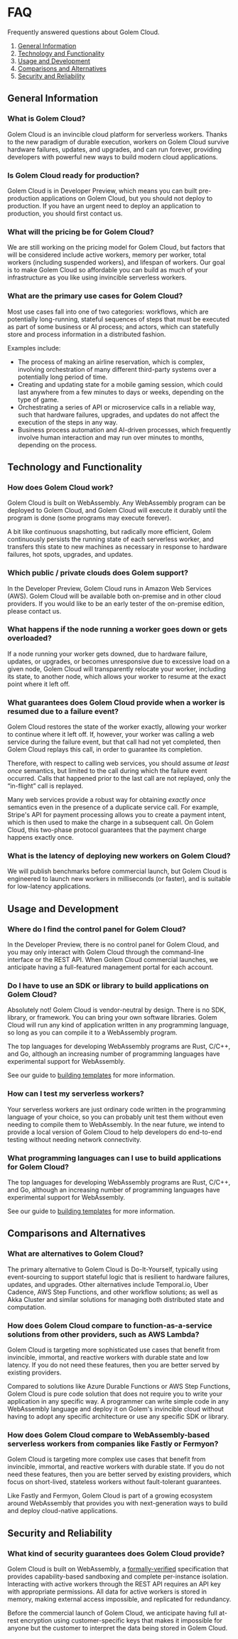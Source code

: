 # FAQ

Frequently answered questions about Golem Cloud.

1. [General Information](/docs/faq#general-information)
2. [Technology and Functionality](/docs/faq#technology-and-functionality)
3. [Usage and Development](/docs/faq#usage-and-development)
4. [Comparisons and Alternatives](/docs/faq#comparisons-and-alternatives)
5. [Security and Reliability](/docs/faq#security-and-reliability)

## General Information

### What is Golem Cloud?

Golem Cloud is an invincible cloud platform for serverless workers. Thanks to the new paradigm of durable execution, workers on Golem Cloud survive hardware failures, updates, and upgrades, and can run forever, providing developers with powerful new ways to build modern cloud applications.

### Is Golem Cloud ready for production?

Golem Cloud is in Developer Preview, which means you can built pre-production applications on Golem Cloud, but you should not deploy to production. If you have an urgent need to deploy an application to production, you should first contact us.

### What will the pricing be for Golem Cloud?

We are still working on the pricing model for Golem Cloud, but factors that will be considered include active workers, memory per worker, total workers (including suspended workers), and lifespan of workers. Our goal is to make Golem Cloud so affordable you can build as much of your infrastructure as you like using invincible serverless workers.

### What are the primary use cases for Golem Cloud?

Most use cases fall into one of two categories: workflows, which are potentially long-running, stateful sequences of steps that must be executed as part of some business or AI process; and actors, which can statefully store and process information in a distributed fashion.

Examples include:

- The process of making an airline reservation, which is complex, involving orchestration of many different third-party systems over a potentially long period of time.
- Creating and updating state for a mobile gaming session, which could last anywhere from a few minutes to days or weeks, depending on the type of game.
- Orchestrating a series of API or microservice calls in a reliable way, such that hardware failures, upgrades, and updates do not affect the execution of the steps in any way.
- Business process automation and AI-driven processes, which frequently involve human interaction and may run over minutes to months, depending on the process.

## Technology and Functionality

### How does Golem Cloud work?

Golem Cloud is built on WebAssembly. Any WebAssembly program can be deployed to Golem Cloud, and Golem Cloud will execute it durably until the program is done (some programs may execute forever).

A bit like continuous snapshotting, but radically more efficient, Golem continuously persists the running state of each serverless worker, and transfers this state to new machines as necessary in response to hardware failures, hot spots, upgrades, and updates.

### Which public / private clouds does Golem support?

In the Developer Preview, Golem Cloud runs in Amazon Web Services (AWS). Golem Cloud will be available both on-premise and in other cloud providers. If you would like to be an early tester of the on-premise edition, please contact us.

### What happens if the node running a worker goes down or gets overloaded?

If a node running your worker gets downed, due to hardware failure, updates, or upgrades, or becomes unresponsive due to excessive load on a given node, Golem Cloud will transparently relocate your worker, including its state, to another node, which allows your worker to resume at the exact point where it left off.

### What guarantees does Golem Cloud provide when a worker is resumed due to a failure event?

Golem Cloud restores the state of the worker exactly, allowing your worker to continue where it left off. If, however, your worker was calling a web service during the failure event, but that call had not yet completed, then Golem Cloud replays this call, in order to guarantee its completion.

Therefore, with respect to calling web services, you should assume _at least once_ semantics, but limited to the call during which the failure event occurred. Calls that happened prior to the last call are not replayed, only the “in-flight” call is replayed.

Many web services provide a robust way for obtaining _exactly once_ semantics even in the presence of a duplicate service call. For example, Stripe's API for payment processing allows you to create a payment intent, which is then used to make the charge in a subsequent call. On Golem Cloud, this two-phase protocol guarantees that the payment charge happens exactly once.

### What is the latency of deploying new workers on Golem Cloud?

We will publish benchmarks before commercial launch, but Golem Cloud is engineered to launch new workers in milliseconds (or faster), and is suitable for low-latency applications.

## Usage and Development

### Where do I find the control panel for Golem Cloud?

In the Developer Preview, there is no control panel for Golem Cloud, and you may only interact with Golem Cloud through the command-line interface or the REST API. When Golem Cloud commercial launches, we anticipate having a full-featured management portal for each account.

### Do I have to use an SDK or library to build applications on Golem Cloud?

Absolutely not! Golem Cloud is vendor-neutral by design. There is no SDK, library, or framework. You can bring your own software libraries. Golem Cloud will run any kind of application written in any programming language, so long as you can compile it to a WebAssembly program.

The top languages for developing WebAssembly programs are Rust, C/C++, and Go, although an increasing number of programming languages have experimental support for WebAssembly.

See our guide to [building templates](/docs/building-templates) for more information.

### How can I test my serverless workers?

Your serverless workers are just ordinary code written in the programming language of your choice, so you can probably unit test them without even needing to compile them to WebAssembly. In the near future, we intend to provide a local version of Golem Cloud to help developers do end-to-end testing without needing network connectivity.

### What programming languages can I use to build applications for Golem Cloud?

The top languages for developing WebAssembly programs are Rust, C/C++, and Go, although an increasing number of programming languages have experimental support for WebAssembly.

See our guide to [building templates](/docs/building-templates) for more information.

## Comparisons and Alternatives

### What are alternatives to Golem Cloud?

The primary alternative to Golem Cloud is Do-It-Yourself, typically using event-sourcing to support stateful logic that is resilient to hardware failures, updates, and upgrades. Other alternatives include Temporal.io, Uber Cadence, AWS Step Functions, and other workflow solutions; as well as Akka Cluster and similar solutions for managing both distributed state and computation.

### How does Golem Cloud compare to function-as-a-service solutions from other providers, such as AWS Lambda?

Golem Cloud is targeting more sophisticated use cases that benefit from invincible, immortal, and reactive workers with durable state and low latency. If you do not need these features, then you are better served by existing providers.

Compared to solutions like Azure Durable Functions or AWS Step Functions, Golem Cloud is pure code solution that does not require you to write your application in any specific way. A programmer can write simple code in any WebAssembly language and deploy it on Golem's invincible cloud without having to adopt any specific architecture or use any specific SDK or library.

### How does Golem Cloud compare to WebAssembly-based serverless workers from companies like Fastly or Fermyon?

Golem Cloud is targeting more complex use cases that benefit from invincible, immortal, and reactive workers with durable state. If you do not need these features, then you are better served by existing providers, which focus on short-lived, stateless workers without fault-tolerant guarantees.

Like Fastly and Fermyon, Golem Cloud is part of a growing ecosystem around WebAssembly that provides you with next-generation ways to build and deploy cloud-native applications.

## Security and Reliability

### What kind of security guarantees does Golem Cloud provide?

Golem Cloud is built on WebAssembly, a [formally-verified](https://www.cl.cam.ac.uk/~caw77/papers/mechanising-and-verifying-the-webassembly-specification.pdf) specification that provides capability-based sandboxing and complete per-instance isolation. Interacting with active workers through the REST API requires an API key with appropriate permissions. All data for active workers is stored in memory, making external access impossible, and replicated for redundancy.

Before the commercial launch of Golem Cloud, we anticipate having full at-rest encryption using customer-specific keys that makes it impossible for anyone but the customer to interpret the data being stored in Golem Cloud.

